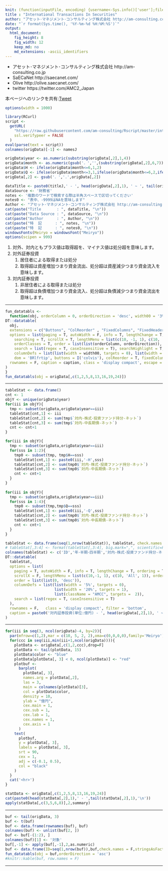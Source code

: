```yaml
---
knit: (function(inputFile, encoding) {username<-Sys.info()['user'];fileName<-'defaultPath.csv';pathToFile <-paste0('C:/Users/', username,'/Desktop/pathToCSV/');setwd(pathToFile);buf0<-read.csv(fileName,header = F,skip = 0,stringsAsFactor = F,check.names = F,fileEncoding = 'utf-8');timeStamp<-format(Sys.time(),'%Y%m%d%H%M%S');rmarkdown::render(inputFile, encoding = encoding, output_file = paste0('C:/Users/',username,buf0[2,1],'charts/','am-consulting.co.jp-internationalTransactionsInSecurities.html')) })
title : "International Transactions In Securities"
author: "アセット･マネジメント･コンサルティング株式会社 http://am-consulting.co.jp"
date: "`r format(Sys.time(), '%Y-%m-%d %H:%M:%S')`"
output: 
  html_document:
    fig_height: 8
    fig_width: 12
    keep_md: no
    md_extensions: -ascii_identifiers 
---
```


<link href="http://knowledgevault.saecanet.com/components/rmarkdown-html.css" rel="stylesheet"> 
<style>
.main-container {
	max-width: 1200px;
	margin-left: auto;
	margin-right: auto;
}
table{
 white-space: nowrap;
}
</style>

- アセット･マネジメント･コンサルティング株式会社 http://am-consulting.co.jp
- SaECaNet http://saecanet.com/
- Olive http://olive.saecanet.com/
- twitter https://twitter.com/AMC2_Japan

本ページへのリンクを共有:<a href="https://twitter.com/share" class="twitter-share-button" data-via="AMC2_Japan" data-size="large">Tweet</a> <script>!function(d,s,id){var js,fjs=d.getElementsByTagName(s)[0],p=/^http:/.test(d.location)?'http':'https';if(!d.getElementById(id)){js=d.createElement(s);js.id=id;js.src=p+'://platform.twitter.com/widgets.js';fjs.parentNode.insertBefore(js,fjs);}}(document, 'script', 'twitter-wjs');</script>

```r
options(width = 1000)
```

```r
library(RCurl)
script <-
  getURL(
    "https://raw.githubusercontent.com/am-consulting/Rscript/master/internationalTransactionsInSecurities.r",
    ssl.verifypeer = FALSE
  )
eval(parse(text = script))
colnames(origData)[-1] <- namesJ
```

```r
origData$year <- as.numeric(substring(origData[,2],1,4))
origData$month <- as.numeric(gsub('．','',(substring(origData[,2],6,7))))
origData$H <- ifelse(origData$month<=6,1,2)
origData$Q <- ifelse(origData$month<=3,1,ifelse(origData$month<=6,2,ifelse(origData$month<=9,3,4)))
origData[,2] <- gsub('．','.',origData[,2])
```

```r
dataTitle <- paste0(titleJ,' - ', head(origData[,2],1), ' ~ ', tail(origData[,2],1))
dataSource <- '財務省'
notes <- '複数のワードで検索する際は半角スペースで区切ってください'
notes0 <- "表中、-9999はNAを意味します"
Author <- "アセット･マネジメント･コンサルティング株式会社 http://am-consulting.co.jp"
cat(paste("Title       : ", dataTitle, "\n"))
cat(paste("Data Source : ", dataSource, "\n"))
cat(paste("Author      : ", Author, "\n"))
cat(paste("特  記      : ", notes, "\n"))
cat(paste("特  記      : ", notes0, "\n"))
windowsFonts(Meiryo = windowsFont("Meiryo"))
options(scipen = 999)
```

1. 対外、対内ともプラス値は取得超を、マイナス値は処分超を意味します。
1. 対外証券投資
	1. 居住者による取得または処分
	1. 取得超は資産増加つまり資金流出、処分超は資産減少つまり資金流入を意味します。
1. 対内証券投資
	1. 非居住者による取得または処分
	1. 取得超は負債増加つまり資金流入、処分超は負債減少つまり資金流出を意味します。


<hr>

```r
fun_datatabls <- 
  function(obj, orderColumn = 0, orderDirection = 'desc', width00 = '3%', width01 = '15%', caption = ''){
DT::datatable(
  obj,
  extensions = c("Buttons", "ColReorder" , "FixedColumns", "FixedHeader"),
  options = list(paging = T, autoWidth = F, info = T, lengthChange = T, ordering = T,
    searching = T, scrollX = T, lengthMenu = list(c(10, -1, 1), c(10, 'All', 1)),
    orderClasses = T, order = list(list(orderColumn, orderDirection)), 
    search = list(regex = T, caseInsensitive = T), searchHighlight = T,
    columnDefs = list(list(width = width00, targets = 0), list(width = width01, targets = 1)),
    dom = 'BRlfrtip', buttons = I('colvis'), colReorder = T, fixedColumns = list(leftColumns = 2), fixedHeader = T),
  rownames = F, caption = caption, class = 'display compact', escape = F, filter = 'top'
)  
}
fun_datatabls(obj = origData[,c(1,2,5,8,13,16,19,24)])
```
<hr>
```r
tableStat <- data.frame()
cnt <- 1
objY <- unique(origData$year)
for(iii in objY){
  tmp <- subset(origData,origData$year==iii) 
  tableStat[cnt,1] <- iii  
  tableStat[cnt,2] <- sum(tmp$`対内-株式･投資ファンド持分-ネット`)
  tableStat[cnt,3] <- sum(tmp$`対内-中長期債-ネット`)
  cnt <- cnt+1
}

for(iii in objY){
  tmp <- subset(origData,origData$year==iii)
  for(sss in 1:2){
    tmp0 <- subset(tmp, tmp$H==sss)
    tableStat[cnt,1] <- paste0(iii,'-H',sss)
    tableStat[cnt,2] <- sum(tmp0$`対内-株式･投資ファンド持分-ネット`)
    tableStat[cnt,3] <- sum(tmp0$`対内-中長期債-ネット`)
    cnt <- cnt+1
  }
}  
  
for(iii in objY){
  tmp <- subset(origData,origData$year==iii)
  for(sss in 1:4){
    tmp0 <- subset(tmp,tmp$Q==sss)
    tableStat[cnt,1] <- paste0(iii,'-Q',sss)
    tableStat[cnt,2] <- sum(tmp0$`対内-株式･投資ファンド持分-ネット`)
    tableStat[cnt,3] <- sum(tmp0$`対内-中長期債-ネット`)
    cnt <- cnt+1
  }
}

tableStat <- data.frame(seq(1,nrow(tableStat)), tableStat, check.names = F, stringsAsFactors = F)
# tableStat[,3:4] <- format(tableStat[,3:4], big.mark=",", scientific=F)
colnames(tableStat) <- c('ID','年･半期･四半期','対内-株式･投資ファンド持分-ネット','対内-中長期債-ネット')
DT::datatable(
  tableStat,
  options = list(
    paging = T, autoWidth = F, info = T, lengthChange = T, ordering = T, searching = T,
    scrollX = F, lengthMenu = list(c(10,-1, 1), c(10, 'All', 1)), orderClasses = T,
    order = list(list(0, 'desc')),
    columnDefs = list(list(width = '5%', targets = 0),
                      list(width = '20%', targets = 1),
                      list(className = "AMCC", targets =  2)),
    search = list(regex = T, caseInsensitive = T)
  ),
  rownames = F,   class = 'display compact', filter = 'bottom',
  caption = paste0('対内証券投資(単位:億円) - ', head(origData[,2],1), ' ~ ', tail(origData[,2],1))
)
```
<hr>
```r
for(iii in seq(3, ncol(origData)-4, by=2)){
  par(mfrow=c(1,2),mar = c(10, 5, 2, 2),oma=c(0,0,0,0),family='Meiryo')
  for(ccc in seq(iii,min(iii+1,ncol(origData)))){
    plotData <- origData[,c(1,2,ccc),drop=F]
    plotData <- tail(plotData, 15)
    plotData$color <- "blue"
    plotData[plotData[, 3] < 0, ncol(plotData)] <- "red"
    plotbuf <- 
      barplot(
        plotData[, 3],
        names.arg = plotData[,2],
        las = 3,
        main = colnames(plotData)[3],
        col = plotData$color,
        density = 10,
        ylab = "億円",
        cex.main = 1,
        cex.sub = 1,
        cex.lab = 1,
        cex.names = 1,
        cex.axis = 1
      )
    text(
      plotbuf,
      y = plotData[, 3],
      labels = plotData[, 3],
      srt = 90,
      cex = 1,
      adj = c(-0.1, 0.5),
      col = "black"
    )
  }
  cat('<hr>')
}
```

```r
statData <- origData[,c(1,2,5,8,13,16,19,24)]
cat(paste0(head(statData[,2],1),' - ',tail(statData[,2],1),'\n'))
apply(statData[,c(3,5,6,8)],2,summary)
```
<hr>
```r
buf <- tail(origData, 3)
buf <- t(buf)
buf <- data.frame(rownames(buf), buf)
colnames(buf) <- unlist(buf[2, ])
buf <- buf[-(1:2), ]
colnames(buf)[1] <- '対象'
buf[,-1] <- apply(buf[,-1],2,as.numeric)
buf <- data.frame(ID=seq(1,nrow(buf)),buf,check.names = F,stringsAsFactors = F)
fun_datatabls(obj = buf,orderDirection = 'asc')
#knitr::kable(buf, row.names = F)
```

***

<script>
  (function(i,s,o,g,r,a,m){i['GoogleAnalyticsObject']=r;i[r]=i[r]||function(){
  (i[r].q=i[r].q||[]).push(arguments)},i[r].l=1*new Date();a=s.createElement(o),
  m=s.getElementsByTagName(o)[0];a.async=1;a.src=g;m.parentNode.insertBefore(a,m)
  })(window,document,'script','https://www.google-analytics.com/analytics.js','ga');

  ga('create', 'UA-3077339-5', 'auto');
  ga('send', 'pageview');

</script>
